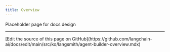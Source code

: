 ```yaml
---
title: Overview
---
```


Placeholder page for docs design

---

<Callout icon="pen-to-square" iconType="regular">
  [Edit the source of this page on GitHub](https://github.com/langchain-ai/docs/edit/main/src/ko/langsmith/agent-builder-overview.mdx)
</Callout>
